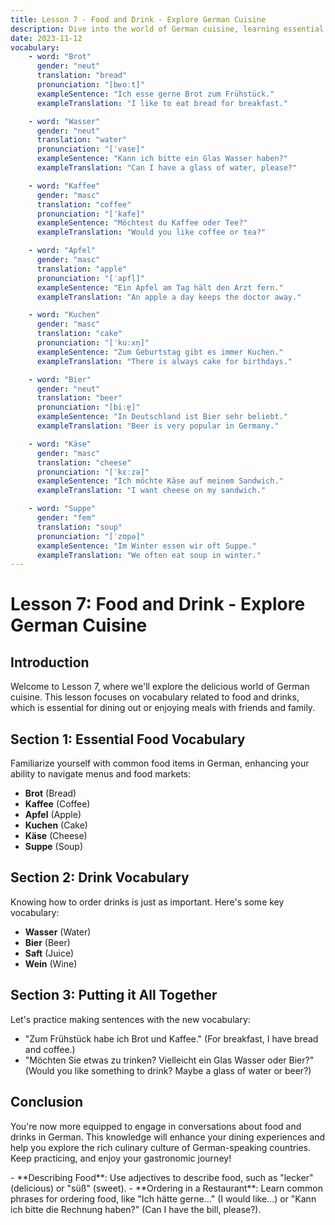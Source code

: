 ```yaml
---
title: Lesson 7 - Food and Drink - Explore German Cuisine
description: Dive into the world of German cuisine, learning essential vocabulary related to food and drinks, perfect for dining experiences.
date: 2023-11-12
vocabulary:
    - word: "Brot"
      gender: "neut"
      translation: "bread"
      pronunciation: "[bʁoːt]"
      exampleSentence: "Ich esse gerne Brot zum Frühstück."
      exampleTranslation: "I like to eat bread for breakfast."

    - word: "Wasser"
      gender: "neut"
      translation: "water"
      pronunciation: "[ˈvasɐ]"
      exampleSentence: "Kann ich bitte ein Glas Wasser haben?"
      exampleTranslation: "Can I have a glass of water, please?"

    - word: "Kaffee"
      gender: "masc"
      translation: "coffee"
      pronunciation: "[ˈkafe]"
      exampleSentence: "Möchtest du Kaffee oder Tee?"
      exampleTranslation: "Would you like coffee or tea?"

    - word: "Apfel"
      gender: "masc"
      translation: "apple"
      pronunciation: "[ˈapfl̩]"
      exampleSentence: "Ein Apfel am Tag hält den Arzt fern."
      exampleTranslation: "An apple a day keeps the doctor away."

    - word: "Kuchen"
      gender: "masc"
      translation: "cake"
      pronunciation: "[ˈkuːxn̩]"
      exampleSentence: "Zum Geburtstag gibt es immer Kuchen."
      exampleTranslation: "There is always cake for birthdays."

    - word: "Bier"
      gender: "neut"
      translation: "beer"
      pronunciation: "[biːɐ̯]"
      exampleSentence: "In Deutschland ist Bier sehr beliebt."
      exampleTranslation: "Beer is very popular in Germany."

    - word: "Käse"
      gender: "masc"
      translation: "cheese"
      pronunciation: "[ˈkɛːzə]"
      exampleSentence: "Ich möchte Käse auf meinem Sandwich."
      exampleTranslation: "I want cheese on my sandwich."

    - word: "Suppe"
      gender: "fem"
      translation: "soup"
      pronunciation: "[ˈzʊpə]"
      exampleSentence: "Im Winter essen wir oft Suppe."
      exampleTranslation: "We often eat soup in winter."
---
```


# Lesson 7: Food and Drink - Explore German Cuisine

## Introduction

Welcome to Lesson 7, where we'll explore the delicious world of German cuisine. This lesson focuses on vocabulary related to food and drinks, which is essential for dining out or enjoying meals with friends and family.

## Section 1: Essential Food Vocabulary

Familiarize yourself with common food items in German, enhancing your ability to navigate menus and food markets:

-   **Brot** (Bread)
-   **Kaffee** (Coffee)
-   **Apfel** (Apple)
-   **Kuchen** (Cake)
-   **Käse** (Cheese)
-   **Suppe** (Soup)

<TextToSpeechPlayer mp3File={../assets/courses/german/_shared/lessons/lesson7/audio/food-vocabulary.mp3} />

## Section 2: Drink Vocabulary

Knowing how to order drinks is just as important. Here's some key vocabulary:

-   **Wasser** (Water)
-   **Bier** (Beer)
-   **Saft** (Juice)
-   **Wein** (Wine)

<TextToSpeechPlayer mp3File={../assets/courses/german/_shared/lessons/lesson7/audio/drink-vocabulary.mp3} />

## Section 3: Putting it All Together

Let's practice making sentences with the new vocabulary:

-   "Zum Frühstück habe ich Brot und Kaffee." (For breakfast, I have bread and coffee.)
-   "Möchten Sie etwas zu trinken? Vielleicht ein Glas Wasser oder Bier?" (Would you like something to drink? Maybe a glass of water or beer?)

## Conclusion

You're now more equipped to engage in conversations about food and drinks in German. This knowledge will enhance your dining experiences and help you explore the rich culinary culture of German-speaking countries. Keep practicing, and enjoy your gastronomic journey!

<TipBox>
	- **Describing Food**: Use adjectives to describe food, such as "lecker" (delicious) or "süß" (sweet). - **Ordering in a Restaurant**: Learn common phrases for ordering food, like "Ich hätte gerne..." (I would like...) or "Kann ich
	bitte die Rechnung haben?" (Can I have the bill, please?).
</TipBox>
